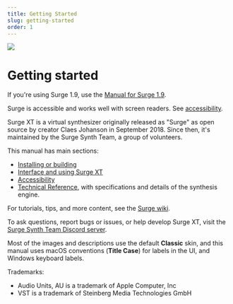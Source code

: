 ```yaml
---
title: Getting Started
slug: getting-started
order: 1
---
```


![](/images/manual-xt/Pictures/surge.png)

# Getting started

If you're using Surge 1.9, use the [Manual for Surge 1.9](/manual).

Surge is accessible and works well with screen readers. See [accessibility](#accessibility).

Surge XT is a virtual synthesizer originally released as "Surge" as open source by creator Claes Johanson in September 2018. Since then, it's maintained by the Surge Synth Team, a group of volunteers.

This manual has main sections:
- [Installing or building](#installing-or-building-surge-xt)
- [Interface and using Surge XT](#user-interface-basics)
- [Accessibility](#accessibility)
- [Technical Reference](#technical-reference), with specifications and details of the synthesis engine.

For tutorials, tips, and more content, see the [Surge wiki](https://github.com/surge-synthesizer/surge-synthesizer.github.io/wiki).

To ask questions, report bugs or issues, or help develop Surge XT, visit the [Surge Synth Team Discord server](https://discord.com/invite/spGANHw).

Most of the images and descriptions use the default **Classic** skin, and this manual uses macOS conventions (**Title Case**) for labels in the UI, and Windows keyboard labels.

Trademarks:

- Audio Units, AU is a trademark of Apple Computer, Inc
- VST is a trademark of Steinberg Media Technologies GmbH